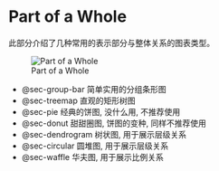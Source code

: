 # Part of a Whole

此部分介绍了几种常用的表示部分与整体关系的图表类型。

![Part of a Whole](./image/part-of-a-whole.png)

- @sec-group-bar  简单实用的分组条形图
- @sec-treemap  直观的矩形树图
- @sec-pie  经典的饼图, 没什么用, 不推荐使用
- @sec-donut  甜甜圈图, 饼图的变种, 同样不推荐使用
- @sec-dendrogram  树状图, 用于展示层级关系
- @sec-circular  圆堆图, 用于展示层级关系
- @sec-waffle  华夫图, 用于展示比例关系
